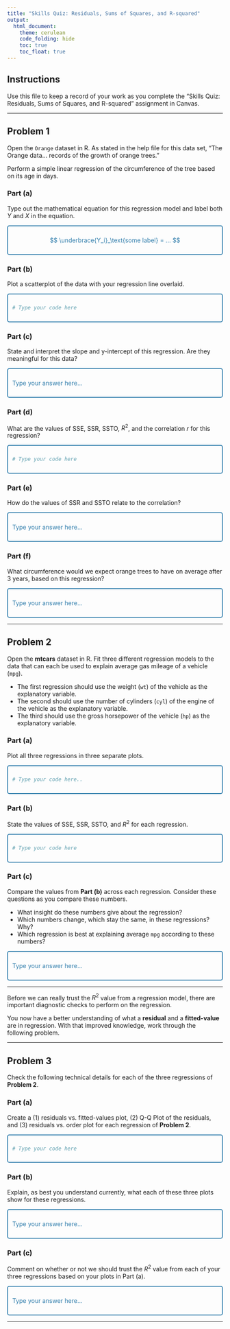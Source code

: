 ```yaml
---
title: "Skills Quiz: Residuals, Sums of Squares, and R-squared"
output: 
  html_document:
    theme: cerulean
    code_folding: hide
    toc: true
    toc_float: true
---
```



## Instructions

Use this file to keep a record of your work as you complete the "Skills Quiz: Residuals, Sums of Squares, and R-squared" assignment in Canvas.


----

<!-- Note: The {} after each Problem and Part header allows you to keep track of what work you have completed. Write something like {Done} once you complete each problem and your html file will then show you a nice summary of what you have "done" already. -->

## Problem 1 {}

Open the `Orange` dataset in R. As stated in the help file for this data set, "The Orange data... records of the growth of orange trees." 

Perform a simple linear regression of the circumference of the tree based on its age in days.

### Part (a) {}

Type out the mathematical equation for this regression model and label both $Y$ and $X$ in the equation.

<div class="YourAnswer">

$$
  \underbrace{Y_i}_\text{some label} = ...
$$

</div>


### Part (b) {}
 
Plot a scatterplot of the data with your regression line overlaid.

<div class="YourAnswer">

```r
# Type your code here
```

</div>


### Part (c) {}

State and interpret the slope and y-intercept of this regression. Are they meaningful for this data?

<div class="YourAnswer">

Type your answer here...

</div> 
 
 
### Part (d) {}

What are the values of SSE, SSR, SSTO, $R^2$, and the correlation $r$ for this regression?
 
<div class="YourAnswer">

```r
# Type your code here
```

</div>


### Part (e) {}

How do the values of SSR and SSTO relate to the correlation?

<div class="YourAnswer">

Type your answer here...

</div>


### Part (f) {}

What circumference would we expect orange trees to have on average after 3 years, based on this regression? 

<div class="YourAnswer">

Type your answer here...

</div>



----

## Problem 2 {}

Open the **mtcars** dataset in R. Fit three different regression models to the data that can each be used to explain average gas mileage of a vehicle (`mpg`). 

* The first regression should use the weight (`wt`) of the vehicle as the explanatory variable.
* The second should use the number of cylinders (`cyl`) of the engine of the vehicle as the explanatory variable.
* The third should use the gross horsepower of the vehicle (`hp`) as the explanatory variable.

### Part (a) {}

Plot all three regressions in three separate plots.

<div class="YourAnswer">

```r
# Type your code here..
```

</div>


### Part (b) {}

State the values of SSE, SSR, SSTO, and $R^2$ for each regression. 

<div class="YourAnswer">

```r
# Type your code here
```


</div>


### Part (c) {}

Compare the values from **Part (b)** across each regression. Consider these questions as you compare these numbers.

* What insight do these numbers give about the regression?
* Which numbers change, which stay the same, in these regressions? Why?
* Which regression is best at explaining average `mpg` according to these numbers?

<div class="YourAnswer">

Type your answer here...

</div> 
 
 



----

Before we can really trust the $R^2$ value from a regression model, there are important diagnostic checks to perform on the regression. 

You now have a better understanding of what a **residual** and a **fitted-value** are in regression. With that improved knowledge, work through the following problem.



----

## Problem 3 {}

Check the following technical details for each of the three regressions of **Problem 2**.

### Part (a) {}

Create a (1) residuals vs. fitted-values plot, (2) Q-Q Plot of the residuals, and (3) residuals vs. order plot for each regression of **Problem 2**.

<div class="YourAnswer">

```r
# Type your code here
```

</div>


### Part (b) {}

Explain, as best you understand currently, what each of these three plots show for these regressions.

<div class="YourAnswer">

Type your answer here...

</div>


### Part (c) {}

Comment on whether or not we should trust the $R^2$ value from each of your three regressions based on your plots in Part (a). 

<div class="YourAnswer">

Type your answer here...

</div>



----











<style>

.YourAnswer {
  color: #317eac;
  padding: 10px;
  border-style: solid;
  border-width: 2px;
  border-color: skyblue4;
  border-radius: 5px;
}

</style>

 
 